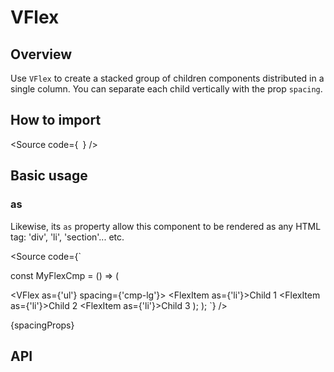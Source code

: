 

<Meta of={Stories} />

# VFlex

## Overview

Use `VFlex` to create a stacked group of children components distributed
in a single column. You can separate each child vertically with the prop `spacing`.

## How to import

<Source
  code={`
`}
/>

## Basic usage

<Canvas of={Stories.Base} />

### as

Likewise, its `as` property allow this component to be rendered as any HTML tag:
'div', 'li', 'section'... etc.

<Source
  code={`

const MyFlexCmp = () => (

<VFlex as={'ul'} spacing={'cmp-lg'}>
  <FlexItem as={'li'}>Child 1</FlexItem>
  <FlexItem as={'li'}>Child 2</FlexItem>
  <FlexItem as={'li'}>Child 3</FlexItem>
</VFlex>
); ); `} />

<Markdown>{spacingProps}</Markdown>

## API

<ArgTypes of={Stories} />
